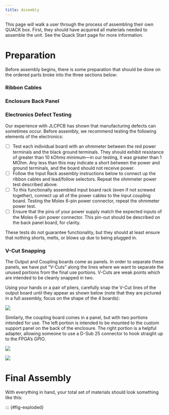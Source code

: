 ```yaml
---
title: Assembly
---
```


This page will walk a user through the process of assembling their own QUACK box. First, they should have acquired all materials needed to assemble the unit. See the Quack Start page for more information.

# Preparation

Before assembly begins, there is some preparation that should be done on the ordered parts broke into the three sections below:

### Ribbon Cables



### Enclosure Back Panel



### Electronics Defect Testing

Our experience with JLCPCB has shown that manufacturing defects can sometimes occur. Before assembly, we recommend testing the following elements of the electronics:

- [ ] Test each individual board with an ohmmeter between the red power terminals and the black ground terminals. They should exhibit resistance of greater than 10 kOhms minimum—in our testing, it was greater than 1 MOhm. Any less than this may indicate a short between the power and ground terminals, and the board should not receive power.
- [ ] Follow the Input Rack assembly instructions below to connect up the ribbon cables and lead/follow selectors. Repeat the ohmmeter power test described above.
- [ ] To this functionally assembled input board rack (even if not screwed together), connect up all of the power cables to the input coupling board. Testing the Molex 6-pin power connector, repeat the ohmmeter power test. 
- [ ] Ensure that the pins of your power supply match the expected inputs of the Molex 6-pin power connector. This pin-out should be described on the back panel board, for clarity.

These tests do not guarantee functionality, but they should at least ensure that nothing shorts, melts, or blows up due to being plugged in.

### V-Cut Snapping

The Output and Coupling boards come as panels. In order to separate these panels, we have put "V-Cuts" along the lines where we want to separate the unused portions from the final use portions. V-Cuts are weak points which are intended to be cleanly snapped in two. 

Using your hands or a pair of pliers, carefully snap the V-Cut lines of the output board until they appear as shown below (note that they are pictured in a full assembly, focus on the shape of the 4 boards):

![](images/outputs_assembled.jpeg)

Similarly, the coupling board comes in a panel, but with two portions intended for use. The left portion is intended to be mounted to the custom support panel on the back of the enclosure. The right portion is a helpful adapter, allowing someone to use a D-Sub 25 connector to hook straight up to the FPGA's GPIO.

![](images/coupling_unseparated.jpeg)

![](images/coupling_separated.jpeg)

# Final Assembly

With everything in hand, your total set of materials should look something like this:

::: {#fig-exploded}
